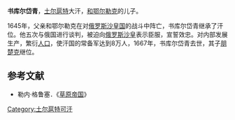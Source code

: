 '''书库尔岱青'''{{BD||？|1667年||catIdx=S}}，[[土尔扈特|土尔扈特]]大汗，[[和鄂尔勒克|和鄂尔勒克]]的儿子。

1645年，父亲和鄂尔勒克在对[[俄罗斯沙皇国|俄罗斯沙皇国]]的战斗中阵亡，书库尔岱青继承了汗位。他五次与俄国进行谈判，被迫向[[俄罗斯沙皇|俄罗斯沙皇]]表示臣服，宣誓效忠。对内部发展生产，繁衍[[人口|人口]]，使汗国的常备军达到8万人，1667年，书库尔岱青去世，其子[[朋楚克|朋楚克]]继位。
==参考文献==
*勒内·格鲁塞．《[[草原帝国|草原帝国]]》

{{start box}}
{{s-before|[[和鄂尔勒克|和鄂尔勒克]]}}
{{s-title|[[土尔扈特|土尔扈特]]大汗|1645年—1667年}}
{{s-after|[[朋楚克|朋楚克]]}}
{{end box}}

[[Category:土尔扈特可汗|Category:土尔扈特可汗]]
